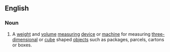 ==English==

===Noun===
{{en-noun|s}}

# A [[weight]] and [[volume]] [[measuring]] [[device]] or [[machine]] for measuring [[three-dimensional]] or [[cube]] shaped [[objects]] such as packages, parcels, cartons or boxes.
